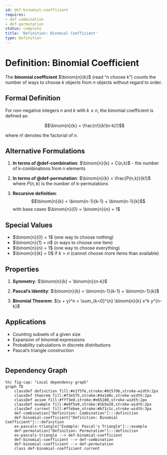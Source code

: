 ```yaml
---
id: def-binomial-coefficient
requires:
- def-combination
- def-permutation
status: complete
title: 'Definition: Binomial Coefficient'
type: Definition
---
```


# Definition: Binomial Coefficient

The **binomial coefficient** $\binom{n}{k}$ (read "n choose k") counts the number of ways to choose $k$ objects from $n$ objects without regard to order.

## Formal Definition

For non-negative integers $n$ and $k$ with $k \leq n$, the binomial coefficient is defined as:

$$\binom{n}{k} = \frac{n!}{k!(n-k)!}$$

where $n!$ denotes the factorial of $n$.

## Alternative Formulations

1. **In terms of @def-combination**: $\binom{n}{k} = C(n,k)$ - the number of k-combinations from n elements

2. **In terms of @def-permutation**: $\binom{n}{k} = \frac{P(n,k)}{k!}$ where $P(n,k)$ is the number of k-permutations

3. **Recursive definition**: 
   $$\binom{n}{k} = \binom{n-1}{k-1} + \binom{n-1}{k}$$
   with base cases $\binom{n}{0} = \binom{n}{n} = 1$

## Special Values

- $\binom{n}{0} = 1$ (one way to choose nothing)
- $\binom{n}{1} = n$ (n ways to choose one item)
- $\binom{n}{n} = 1$ (one way to choose everything)
- $\binom{n}{k} = 0$ if $k > n$ (cannot choose more items than available)

## Properties

1. **Symmetry**: $\binom{n}{k} = \binom{n}{n-k}$

2. **Pascal's Identity**: $\binom{n}{k} = \binom{n-1}{k-1} + \binom{n-1}{k}$

3. **Binomial Theorem**: $(x + y)^n = \sum_{k=0}^{n} \binom{n}{k} x^k y^{n-k}$

## Applications

- Counting subsets of a given size
- Expansion of binomial expressions
- Probability calculations in discrete distributions
- Pascal's triangle construction

```mermaid
```

## Dependency Graph

```mermaid
%%| fig-cap: "Local dependency graph"
graph TD
    classDef definition fill:#e1f5fe,stroke:#01579b,stroke-width:2px
    classDef theorem fill:#f3e5f5,stroke:#4a148c,stroke-width:2px
    classDef axiom fill:#fff3e0,stroke:#e65100,stroke-width:2px
    classDef example fill:#e8f5e9,stroke:#1b5e20,stroke-width:2px
    classDef current fill:#ffebee,stroke:#b71c1c,stroke-width:3px
    def-combination["Definition: Combination"]:::definition
    def-binomial-coefficient["Definition: Binomial Coefficient"]:::definition
    ex-pascals-triangle["Example: Pascal's Triangle"]:::example
    def-permutation["Definition: Permutation"]:::definition
    ex-pascals-triangle --> def-binomial-coefficient
    def-binomial-coefficient --> def-combination
    def-binomial-coefficient --> def-permutation
    class def-binomial-coefficient current
```
